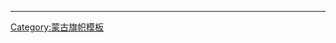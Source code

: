 {{flag|Mongolian People's Republic|1924}}<noinclude>
----
{{MNG-all}}
[[Category:蒙古旗帜模板]]
</noinclude>